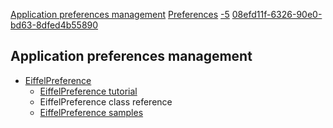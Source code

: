 [[Property:title|Application preferences management]]
[[Property:link_title|Preferences]]
[[Property:weight|-5]]
[[Property:uuid|08efd11f-6326-90e0-bd63-8dfed4b55890]]
== Application preferences management ==
* [[EiffelPreference Library|EiffelPreference]]
** [[EiffelPreference Library|EiffelPreference tutorial]]
** EiffelPreference class reference
** [[EiffelPreference Sample|EiffelPreference samples]]

